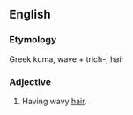 ==English==
===Etymology===
Greek kuma, wave + trich-, hair

===Adjective===
{{infl|en|adjective}}
#{{anthropology}} Having wavy [[hair]].